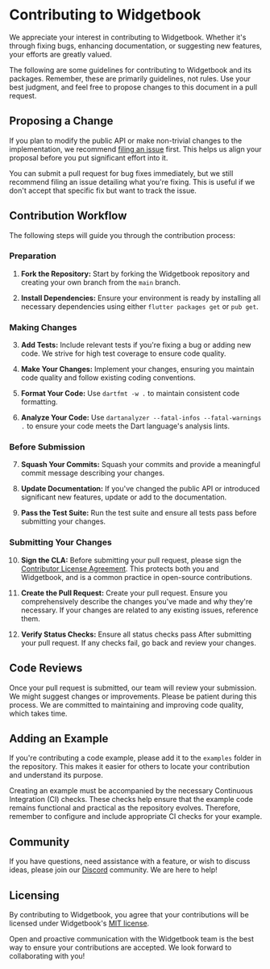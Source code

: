 # Contributing to Widgetbook

We appreciate your interest in contributing to Widgetbook. Whether it's through fixing bugs, enhancing documentation, or suggesting new features, your efforts are greatly valued.

The following are some guidelines for contributing to Widgetbook and its packages. Remember, these are primarily guidelines, not rules. Use your best judgment, and feel free to propose changes to this document in a pull request.

## Proposing a Change

If you plan to modify the public API or make non-trivial changes to the implementation, we recommend [filing an issue](https://github.com/widgetbook/widgetbook/issues) first. This helps us align your proposal before you put significant effort into it.

You can submit a pull request for bug fixes immediately, but we still recommend filing an issue detailing what you're fixing. This is useful if we don't accept that specific fix but want to track the issue.

## Contribution Workflow

The following steps will guide you through the contribution process:

### Preparation

1. **Fork the Repository:** Start by forking the Widgetbook repository and creating your own branch from the `main` branch.

2. **Install Dependencies:** Ensure your environment is ready by installing all necessary dependencies using either `flutter packages get` or `pub get`.

### Making Changes

3. **Add Tests:** Include relevant tests if you're fixing a bug or adding new code. We strive for high test coverage to ensure code quality.

4. **Make Your Changes:** Implement your changes, ensuring you maintain code quality and follow existing coding conventions.

5. **Format Your Code:** Use `dartfmt -w .` to maintain consistent code formatting.

6. **Analyze Your Code:** Use `dartanalyzer --fatal-infos --fatal-warnings .` to ensure your code meets the Dart language's analysis lints.

### Before Submission

7. **Squash Your Commits:** Squash your commits and provide a meaningful commit message describing your changes.

8. **Update Documentation:** If you've changed the public API or introduced significant new features, update or add to the documentation.

9. **Pass the Test Suite:** Run the test suite and ensure all tests pass before submitting your changes.

### Submitting Your Changes

10. **Sign the CLA:** Before submitting your pull request, please sign the [Contributor License Agreement](https://docs.google.com/forms/d/e/1FAIpQLScuRfjUzENsLsmQgqZlGLxMKbFi7zuXoPARyXytoyQrq7ntUw/viewform). This protects both you and Widgetbook, and is a common practice in open-source contributions.

11. **Create the Pull Request:** Create your pull request. Ensure you comprehensively describe the changes you've made and why they're necessary. If your changes are related to any existing issues, reference them.

12. **Verify Status Checks:** Ensure all status checks pass After submitting your pull request. If any checks fail, go back and review your changes.

## Code Reviews

Once your pull request is submitted, our team will review your submission. We might suggest changes or improvements. Please be patient during this process. We are committed to maintaining and improving code quality, which takes time.

## Adding an Example

If you're contributing a code example, please add it to the `examples` folder in the repository. This makes it easier for others to locate your contribution and understand its purpose.

Creating an example must be accompanied by the necessary Continuous Integration (CI) checks. These checks help ensure that the example code remains functional and practical as the repository evolves. Therefore, remember to configure and include appropriate CI checks for your example.

## Community

If you have questions, need assistance with a feature, or wish to discuss ideas, please join our [Discord](https://discord.gg/zT4AMStAJA) community. We are here to help!

## Licensing

By contributing to Widgetbook, you agree that your contributions will be licensed under Widgetbook's [MIT license](https://github.com/widgetbook/widgetbook/blob/main/LICENSE).

Open and proactive communication with the Widgetbook team is the best way to ensure your contributions are accepted. We look forward to collaborating with you!
